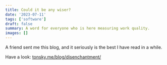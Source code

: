 ```yaml
---
title: Could it be any wiser?
date: '2023-07-11'
tags: ['software']
draft: false
summary: A word for everyone who is here measuring work quality.
images: []
---
```



A friend sent me this blog, and it seriously is the best I have read in a while. 

Have a look: [tonsky.me/blog/disenchantment/](https://tonsky.me/blog/disenchantment/)